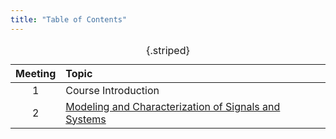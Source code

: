 ```yaml
---
title: "Table of Contents"
---
```



| Meeting     | Topic                                                                          |
|:-----------:|:-------------------------------------------------------------------------------|
| 1           |	Course Introduction	                                                       |
| 2           | [Modeling and Characterization of Signals and Systems](lecture2.qmd)           |

: {.striped}

